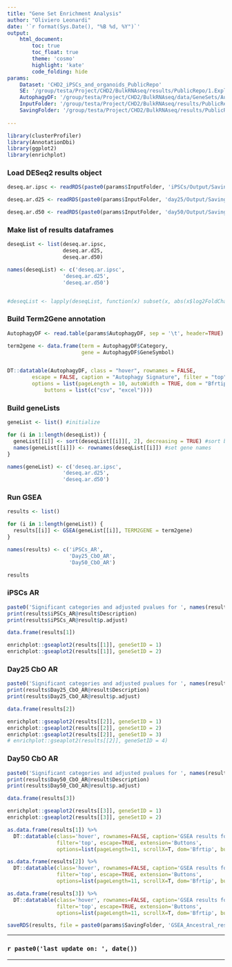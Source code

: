 ```yaml
---
title: "Gene Set Enrichment Analysis"
author: "Oliviero Leonardi"
date: '`r format(Sys.Date(), "%B %d, %Y")`'
output:
    html_document:
        toc: true
        toc_float: true
        theme: 'cosmo'
        highlight: 'kate'
        code_folding: hide
params: 
    Dataset: 'CHD2_iPSCs_and_organoids_PublicRepo'
    SE: '/group/testa/Project/CHD2/BulkRNAseq/results/PublicRepo/1.Exploratory/Output/Savings/CHD2_iPSCs_and_organoidsSE_Bio.rds'
    AutophagyDF: '/group/testa/Project/CHD2/BulkRNAseq/data/GeneSets/Autophagy.txt'
    InputFolder: '/group/testa/Project/CHD2/BulkRNAseq/results/PublicRepo/2.DEA/'
    SavingFolder: '/group/testa/Project/CHD2/BulkRNAseq/results/PublicRepo/4.GSEA/Output/Savings'
    
---
```


```r
library(clusterProfiler)
library(AnnotationDbi)
library(ggplot2)
library(enrichplot)
```

### Load DESeq2 results object
```r
deseq.ar.ipsc <- readRDS(paste0(params$InputFolder, 'iPSCs/Output/Savings/ipsc.deseqARvsWT.rds'))

deseq.ar.d25 <- readRDS(paste0(params$InputFolder, 'day25/Output/Savings/day25CbO.deseqARvsWT.rds'))

deseq.ar.d50 <- readRDS(paste0(params$InputFolder, 'day50/Output/Savings/day50CbO.deseqARvsWT.rds'))
```

### Make list of results dataframes
```r
deseqList <- list(deseq.ar.ipsc,
                  deseq.ar.d25,
                  deseq.ar.d50)

names(deseqList) <- c('deseq.ar.ipsc',
                  'deseq.ar.d25',
                  'deseq.ar.d50')


#deseqList <- lapply(deseqList, function(x) subset(x, abs(x$log2FoldChange) >= 1 | x$padj < 0.05))
```

### Build Term2Gene annotation
```r
AutophagyDF <- read.table(params$AutophagyDF, sep = '\t', header=TRUE)

term2gene <- data.frame(term = AutophagyDF$Category, 
                        gene = AutophagyDF$GeneSymbol)


DT::datatable(AutophagyDF, class = "hover", rownames = FALSE, 
        escape = FALSE, caption = "Autophagy Signature", filter = "top", 
        options = list(pageLength = 10, autoWidth = TRUE, dom = "Bfrtip", 
            buttons = list(c("csv", "excel"))))
```

### Build geneLists
```r
geneList <- list() #initialize

for (i in 1:length(deseqList)) {
  geneList[[i]] <- sort(deseqList[[i]][, 2], decreasing = TRUE) #sort by stat in descending order
  names(geneList[[i]]) <- rownames(deseqList[[i]]) #set gene names
}

names(geneList) <- c('deseq.ar.ipsc',
                  'deseq.ar.d25',
                  'deseq.ar.d50')
```

### Run GSEA
```r
results <- list()

for (i in 1:length(geneList)) {
  results[[i]] <- GSEA(geneList[[i]], TERM2GENE = term2gene)
}

names(results) <- c('iPSCs_AR',
                    'Day25_CbO_AR',
                    'Day50_CbO_AR')
```

```r
results
```

### iPSCs AR
```r
paste0('Significant categories and adjusted pvalues for ', names(results)[1], ' are:')
print(results$iPSCs_AR@result$Description)
print(results$iPSCs_AR@result$p.adjust)

data.frame(results[1])

enrichplot::gseaplot2(results[[1]], geneSetID = 1)
enrichplot::gseaplot2(results[[1]], geneSetID = 2)
```


### Day25 CbO AR
```r
paste0('Significant categories and adjusted pvalues for ', names(results)[2], ' are:')
print(results$Day25_CbO_AR@result$Description)
print(results$Day25_CbO_AR@result$p.adjust)

data.frame(results[2])

enrichplot::gseaplot2(results[[2]], geneSetID = 1)
enrichplot::gseaplot2(results[[2]], geneSetID = 2)
enrichplot::gseaplot2(results[[2]], geneSetID = 3)
# enrichplot::gseaplot2(results[[2]], geneSetID = 4)
```


### Day50 CbO AR
```r
paste0('Significant categories and adjusted pvalues for ', names(results)[3], ' are:')
print(results$Day50_CbO_AR@result$Description)
print(results$Day50_CbO_AR@result$p.adjust)

data.frame(results[3])

enrichplot::gseaplot2(results[[3]], geneSetID = 1)
enrichplot::gseaplot2(results[[3]], geneSetID = 2)
```


```r
as.data.frame(results[1]) %>%
  DT::datatable(class='hover', rownames=FALSE, caption='GSEA results for Ancestral iPSCs', 
                filter='top', escape=TRUE, extension='Buttons',
                options=list(pageLength=11, scrollX=T, dom='Bfrtip', buttons=list(I('colvis'))))

as.data.frame(results[2]) %>%
  DT::datatable(class='hover', rownames=FALSE, caption='GSEA results for Ancestral Day25 Cortical Organoids', 
                filter='top', escape=TRUE, extension='Buttons',
                options=list(pageLength=11, scrollX=T, dom='Bfrtip', buttons=list(I('colvis'))))

as.data.frame(results[3]) %>%
  DT::datatable(class='hover', rownames=FALSE, caption='GSEA results for Ancestral Day50 Cortical Organoids', 
                filter='top', escape=TRUE, extension='Buttons',
                options=list(pageLength=11, scrollX=T, dom='Bfrtip', buttons=list(I('colvis'))))
```


```r
saveRDS(results, file = paste0(params$SavingFolder, 'GSEA_Ancestral_results.Rds'))
```


***

### **`r paste0('last update on: ', date())`**

***

